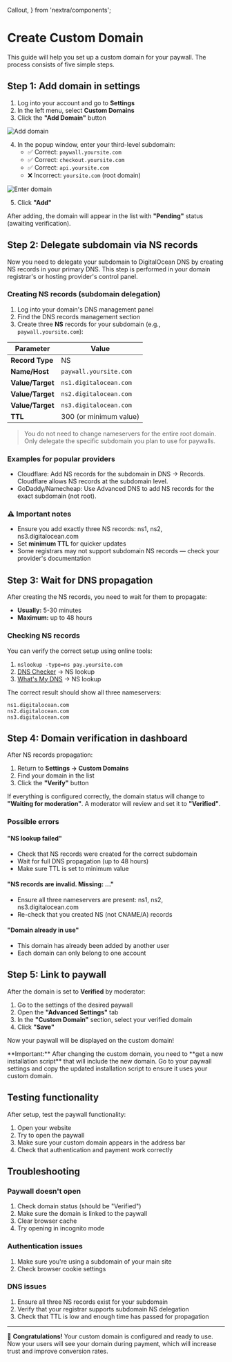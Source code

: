   Callout,
} from 'nextra/components';

# Create Custom Domain

This guide will help you set up a custom domain for your paywall. The process consists of five simple steps.

## Step 1: Add domain in settings

1. Log into your account and go to **Settings**
2. In the left menu, select **Custom Domains**
3. Click the **"Add Domain"** button

![Add domain](/docs/add-custom-domain.png)

4. In the popup window, enter your third-level subdomain:
   - ✅ Correct: `paywall.yoursite.com`
   - ✅ Correct: `checkout.yoursite.com`
   - ✅ Correct: `api.yoursite.com`
   - ❌ Incorrect: `yoursite.com` (root domain)

![Enter domain](/docs/add-custom-domain-2.png)

5. Click **"Add"**

After adding, the domain will appear in the list with **"Pending"** status (awaiting verification).

## Step 2: Delegate subdomain via NS records

Now you need to delegate your subdomain to DigitalOcean DNS by creating NS records in your primary DNS. This step is performed in your domain registrar's or hosting provider's control panel.

### Creating NS records (subdomain delegation)

1. Log into your domain's DNS management panel
2. Find the DNS records management section
3. Create three **NS** records for your subdomain (e.g., `paywall.yoursite.com`):

| Parameter | Value |
|-----------|-------|
| **Record Type** | NS |
| **Name/Host** | `paywall.yoursite.com` |
| **Value/Target** | `ns1.digitalocean.com` |
| **Value/Target** | `ns2.digitalocean.com` |
| **Value/Target** | `ns3.digitalocean.com` |
| **TTL** | 300 (or minimum value) |

> You do not need to change nameservers for the entire root domain. Only delegate the specific subdomain you plan to use for paywalls.

### Examples for popular providers

- Cloudflare: Add NS records for the subdomain in DNS → Records. Cloudflare allows NS records at the subdomain level.
- GoDaddy/Namecheap: Use Advanced DNS to add NS records for the exact subdomain (not root).

### ⚠️ Important notes

- Ensure you add exactly three NS records: ns1, ns2, ns3.digitalocean.com
- Set **minimum TTL** for quicker updates
- Some registrars may not support subdomain NS records — check your provider's documentation

## Step 3: Wait for DNS propagation

After creating the NS records, you need to wait for them to propagate:

- **Usually:** 5-30 minutes
- **Maximum:** up to 48 hours

### Checking NS records

You can verify the correct setup using online tools:

1. `nslookup -type=ns pay.yoursite.com`
2. [DNS Checker](https://dnschecker.org/) → NS lookup
3. [What's My DNS](https://www.whatsmydns.net/) → NS lookup

The correct result should show all three nameservers:

```
ns1.digitalocean.com
ns2.digitalocean.com
ns3.digitalocean.com
```

## Step 4: Domain verification in dashboard

After NS records propagation:

1. Return to **Settings → Custom Domains**
2. Find your domain in the list
3. Click the **"Verify"** button

If everything is configured correctly, the domain status will change to **"Waiting for moderation"**. A moderator will review and set it to **"Verified"**.

### Possible errors

#### "NS lookup failed"
- Check that NS records were created for the correct subdomain
- Wait for full DNS propagation (up to 48 hours)
- Make sure TTL is set to minimum value

#### "NS records are invalid. Missing: ..."
- Ensure all three nameservers are present: ns1, ns2, ns3.digitalocean.com
- Re-check that you created NS (not CNAME/A) records

#### "Domain already in use"
- This domain has already been added by another user
- Each domain can only belong to one account

## Step 5: Link to paywall

After the domain is set to **Verified** by moderator:

1. Go to the settings of the desired paywall
2. Open the **"Advanced Settings"** tab
3. In the **"Custom Domain"** section, select your verified domain
4. Click **"Save"**

Now your paywall will be displayed on the custom domain!

<Callout type="warning">
  **Important:** After changing the custom domain, you need to **get a new installation script** that will include the new domain. Go to your paywall settings and copy the updated installation script to ensure it uses your custom domain.
</Callout>

## Testing functionality

After setup, test the paywall functionality:

1. Open your website
2. Try to open the paywall
3. Make sure your custom domain appears in the address bar
4. Check that authentication and payment work correctly

## Troubleshooting

### Paywall doesn't open

1. Check domain status (should be "Verified")
2. Make sure the domain is linked to the paywall
3. Clear browser cache
4. Try opening in incognito mode

### Authentication issues

1. Make sure you're using a subdomain of your main site
2. Check browser cookie settings

### DNS issues

1. Ensure all three NS records exist for your subdomain
2. Verify that your registrar supports subdomain NS delegation
3. Check that TTL is low and enough time has passed for propagation

---

🎉 **Congratulations!** Your custom domain is configured and ready to use. Now your users will see your domain during payment, which will increase trust and improve conversion rates.
